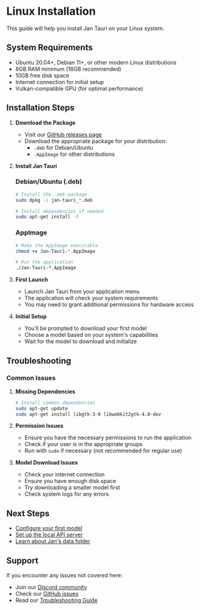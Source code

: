 # Linux Installation

This guide will help you install Jan Tauri on your Linux system.

## System Requirements

- Ubuntu 20.04+, Debian 11+, or other modern Linux distributions
- 8GB RAM minimum (16GB recommended)
- 10GB free disk space
- Internet connection for initial setup
- Vulkan-compatible GPU (for optimal performance)

## Installation Steps

1. **Download the Package**
   - Visit our [GitHub releases page](https://github.com/menloresearch/jan/releases)
   - Download the appropriate package for your distribution:
     - `.deb` for Debian/Ubuntu
     - `.AppImage` for other distributions

2. **Install Jan Tauri**

   ### Debian/Ubuntu (.deb)
   ```bash
   # Install the .deb package
   sudo dpkg -i jan-tauri_*.deb
   
   # Install dependencies if needed
   sudo apt-get install -f
   ```

   ### AppImage
   ```bash
   # Make the AppImage executable
   chmod +x Jan-Tauri-*.AppImage
   
   # Run the application
   ./Jan-Tauri-*.AppImage
   ```

3. **First Launch**
   - Launch Jan Tauri from your application menu
   - The application will check your system requirements
   - You may need to grant additional permissions for hardware access

4. **Initial Setup**
   - You'll be prompted to download your first model
   - Choose a model based on your system's capabilities
   - Wait for the model to download and initialize

## Troubleshooting

### Common Issues

1. **Missing Dependencies**
   ```bash
   # Install common dependencies
   sudo apt-get update
   sudo apt-get install libgtk-3-0 libwebkit2gtk-4.0-dev
   ```

2. **Permission Issues**
   - Ensure you have the necessary permissions to run the application
   - Check if your user is in the appropriate groups
   - Run with `sudo` if necessary (not recommended for regular use)

3. **Model Download Issues**
   - Check your internet connection
   - Ensure you have enough disk space
   - Try downloading a smaller model first
   - Check system logs for any errors

## Next Steps

- [Configure your first model](/docs/tauri/model-management)
- [Set up the local API server](/docs/tauri/local-api)
- [Learn about Jan's data folder](/docs/tauri/data-folder)

## Support

If you encounter any issues not covered here:

- Join our [Discord community](https://discord.com/invite/FTk2MvZwJH)
- Check our [GitHub issues](https://github.com/menloresearch/jan/issues)
- Read our [Troubleshooting Guide](/docs/tauri/troubleshooting) 